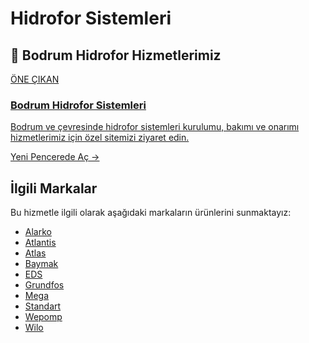 # Hidrofor Sistemleri

## 🌟 Bodrum Hidrofor Hizmetlerimiz

<a href="https://bodrum-hidrofor.gul-tekinmuhendislik.com" target="_blank" rel="noopener noreferrer" class="link-card featured">
  <div class="link-card-content">
    <span class="badge">ÖNE ÇIKAN</span>
    <h3>Bodrum Hidrofor Sistemleri</h3>
    <p>Bodrum ve çevresinde hidrofor sistemleri kurulumu, bakımı ve onarımı hizmetlerimiz için özel sitemizi ziyaret edin.</p>
    <span class="link-card-cta">Yeni Pencerede Aç →</span>
  </div>
</a>

## İlgili Markalar

Bu hizmetle ilgili olarak aşağıdaki markaların ürünlerini sunmaktayız:

*   [Alarko](/markalar/alarko)
*   [Atlantis](/markalar/atlantis)
*   [Atlas](/markalar/atlas)
*   [Baymak](/markalar/baymak)
*   [EDS](/markalar/eds)
*   [Grundfos](/markalar/grundfos)
*   [Mega](/markalar/mega)
*   [Standart](/markalar/standart)
*   [Wepomp](/markalar/wepomp)
*   [Wilo](/markalar/wilo)